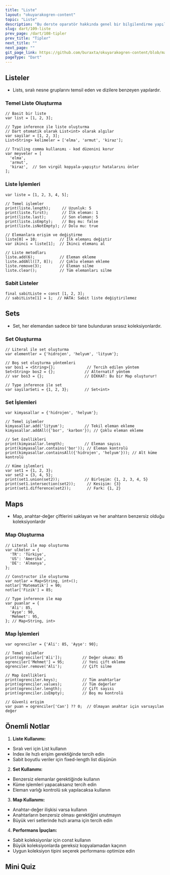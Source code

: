```yaml
---
title: "Liste"
layout: "okuyarakogren-content"
topic: "Liste"
description: "Bu derste oparatör hakkında genel bir bilgilendirme yapılmaktadır."
slug: dart/109-liste
prev_page: /dart/108-tipler
prev_title: "Tipler"
next_title: ""
next_page: ""
git_page_link: https://github.com/buraxta/okuyarakogren-content/blob/master/400-dart/9_.mdx
pageType: "Dart"
---
```


## Listeler

- Lists, sıralı nesne gruplarını temsil eden ve dizilere benzeyen yapılardır.

### Temel Liste Oluşturma

```
// Basit bir liste
var list = [1, 2, 3];

// Type inference ile liste oluşturma
// Dart otomatik olarak List<int> olarak algılar
var sayilar = [1, 2, 3];
List<String> kelimeler = ['elma', 'armut', 'kiraz'];

// Trailing comma kullanımı - kod düzenini korur
var meyveler = [
  'elma',
  'armut',
  'kiraz',  // Son virgül kopyala-yapıştır hatalarını önler
];
```

### Liste İşlemleri

```
var liste = [1, 2, 3, 4, 5];

// Temel işlemler
print(liste.length);     // Uzunluk: 5
print(liste.first);      // İlk eleman: 1
print(liste.last);       // Son eleman: 5
print(liste.isEmpty);    // Boş mu: false
print(liste.isNotEmpty); // Dolu mu: true

// Elemanlara erişim ve değiştirme
liste[0] = 10;          // İlk elemanı değiştir
var ikinci = liste[1];  // İkinci elemanı al

// Liste metodları
liste.add(6);           // Eleman ekleme
liste.addAll([7, 8]);   // Çoklu eleman ekleme
liste.remove(3);        // Eleman silme
liste.clear();          // Tüm elemanları silme
```

### Sabit Listeler

```
final sabitListe = const [1, 2, 3];
// sabitListe[1] = 1;  // HATA: Sabit liste değiştirilemez
```

## Sets

- Set, her elemandan sadece bir tane bulunduran sırasız koleksiyonlardır.

### Set Oluşturma

```
// Literal ile set oluşturma
var elementler = {'hidrojen', 'helyum', 'lityum'};

// Boş set oluşturma yöntemleri
var bos1 = <String>{};              // Tercih edilen yöntem
Set<String> bos2 = {};             // Alternatif yöntem
// var bos3 = {};                  // DİKKAT: Bu bir Map oluşturur!

// Type inference ile set
var sayilarSeti = {1, 2, 3};       // Set<int>
```

### Set İşlemleri

```
var kimyasallar = {'hidrojen', 'helyum'};

// Temel işlemler
kimyasallar.add('lityum');         // Tekil eleman ekleme
kimyasallar.addAll({'bor', 'karbon'}); // Çoklu eleman ekleme

// Set özellikleri
print(kimyasallar.length);         // Eleman sayısı
print(kimyasallar.contains('bor')); // Eleman kontrolü
print(kimyasallar.containsAll({'hidrojen', 'helyum'})); // Alt küme kontrolü

// Küme işlemleri
var set1 = {1, 2, 3};
var set2 = {3, 4, 5};
print(set1.union(set2));           // Birleşim: {1, 2, 3, 4, 5}
print(set1.intersection(set2));     // Kesişim: {3}
print(set1.difference(set2));       // Fark: {1, 2}
```

## Maps

- Map, anahtar-değer çiftlerini saklayan ve her anahtarın benzersiz olduğu koleksiyonlardır

### Map Oluşturma

```
// Literal ile map oluşturma
var ulkeler = {
  'TR': 'Türkiye',
  'US': 'Amerika',
  'DE': 'Almanya',
};

// Constructor ile oluşturma
var notlar = Map<String, int>();
notlar['Matematik'] = 90;
notlar['Fizik'] = 85;

// Type inference ile map
var puanlar = {
  'Ali': 85,
  'Ayşe': 90,
  'Mehmet': 95,
}; // Map<String, int>
```

### Map İşlemleri

```
var ogrenciler = {'Ali': 85, 'Ayşe': 90};

// Temel işlemler
print(ogrenciler['Ali']);         // Değer okuma: 85
ogrenciler['Mehmet'] = 95;        // Yeni çift ekleme
ogrenciler.remove('Ali');         // Çift silme

// Map özellikleri
print(ogrenciler.keys);           // Tüm anahtarlar
print(ogrenciler.values);         // Tüm değerler
print(ogrenciler.length);         // Çift sayısı
print(ogrenciler.isEmpty);        // Boş mu kontrolü

// Güvenli erişim
var puan = ogrenciler['Can'] ?? 0;  // Olmayan anahtar için varsayılan değer
```

## Önemli Notlar

1. **Liste Kullanımı:**

- Sıralı veri için List kullanın
- Index ile hızlı erişim gerektiğinde tercih edin
- Sabit boyutlu veriler için fixed-length list düşünün

2. **Set Kullanımı:**

- Benzersiz elemanlar gerektiğinde kullanın
- Küme işlemleri yapacaksanız tercih edin
- Eleman varlığı kontrolü sık yapılacaksa kullanın

3. **Map Kullanımı:**

- Anahtar-değer ilişkisi varsa kullanın
- Anahtarların benzersiz olması gerektiğini unutmayın
- Büyük veri setlerinde hızlı arama için tercih edin

4. **Performans İpuçları:**

- Sabit koleksiyonlar için const kullanın
- Büyük koleksiyonlarda gereksiz kopyalamadan kaçının
- Uygun koleksiyon tipini seçerek performansı optimize edin

## Mini Quiz
